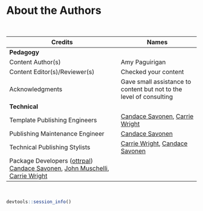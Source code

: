 
# About the Authors {-}

&nbsp;
&nbsp;

|Credits|Names|
|-------|-----|
|**Pedagogy**||
|Content Author(s)|Amy Paguirigan|
|Content Editor(s)/Reviewer(s) | Checked your content|
|Acknowledgments| Gave small assistance to content but not to the level of consulting |
|**Technical**||
|Template Publishing Engineers|[Candace Savonen], [Carrie Wright]|
|Publishing Maintenance Engineer|[Candace Savonen]|
|Technical Publishing Stylists|[Carrie Wright], [Candace Savonen]|
|Package Developers ([ottrpal]) [Candace Savonen], [John Muschelli], [Carrie Wright]|

&nbsp;

```r
devtools::session_info()
```

<!-- Author information -->

[Amy Paguirigan]: link to personal website
[John Muschelli]: https://johnmuschelli.com/
[Candace Savonen]: https://www.cansavvy.com/
[Carrie Wright]: https://carriewright11.github.io/

<!-- Links -->

[ottrpal]: https://github.com/jhudsl/ottrpal

